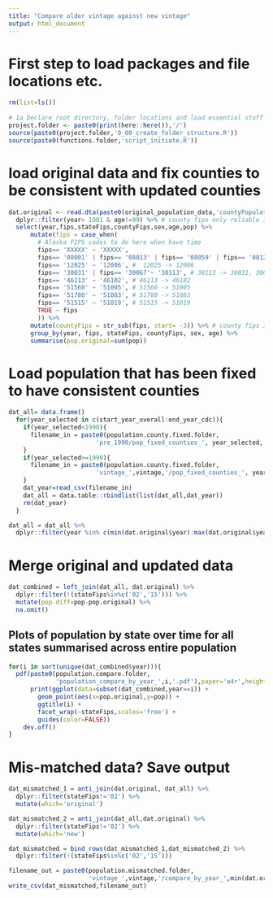 ```yaml
---
title: "Compare older vintage against new vintage"
output: html_document
---
```


# First step to load packages and file locations etc.
```r
rm(list=ls())
 
# 1a Declare root directory, folder locations and load essential stuff
project.folder <- paste0(print(here::here()),'/')
source(paste0(project.folder,'0_00_create_folder_structure.R'))
source(paste0(functions.folder,'script_initiate.R'))
```

# load original data and fix counties to be consistent with updated counties
```r
dat.original <- read.dta(paste0(original_population_data,'countyPopulationsnewyears.dta')) %>%
  dplyr::filter(year> 1981 & age!=99) %>% # county fips only reliable 1982 onwards
  select(year,fips,stateFips,countyFips,sex,age,pop) %>%
      mutate(fips = case_when(
        # Alaska FIPS codes to do here when have time
        fips== 'XXXXX' ~ 'XXXXX',
        fips== '08001' | fips== '08013' | fips== '08059' | fips== '08123' ~ '08014', # 08001, 08013, 08059, 08123 -> 08014
        fips== '12025' ~ '12086', #  12025 -> 12086
        fips== '30031' | fips== '30067'~ '30113', # 30113 -> 30031, 30067
        fips== '46113' ~ '46102', # 46113 -> 46102
        fips== '51560' ~ '51005', # 51560 -> 51005
        fips== '51780' ~ '51083', # 51780 -> 51083
        fips== '51515' ~ '51019', # 51515 -> 51019
        TRUE ~ fips
        )) %>%
      mutate(countyFips = str_sub(fips, start= -3)) %>% # county fips 3-digit codes 
      group_by(year, fips, stateFips, countyFips, sex, age) %>%
      summarise(pop.original=sum(pop))
```

# Load population that has been fixed to have consistent counties
```r
dat_all= data.frame()
  for(year_selected in c(start_year_overall:end_year_cdc)){
    if(year_selected<1990){
      filename_in = paste0(population.county.fixed.folder,
                        'pre_1990/pop_fixed_counties_', year_selected,'.csv')  
    }
    if(year_selected>=1990){
      filename_in = paste0(population.county.fixed.folder,
                        'vintage_',vintage,'/pop_fixed_counties_', year_selected,'.csv')
    }
    dat_year=read_csv(filename_in)
    dat_all = data.table::rbindlist(list(dat_all,dat_year))
    rm(dat_year)
  }

dat_all = dat_all %>%
  dplyr::filter(year %in% c(min(dat.original$year):max(dat.original$year)))
```

# Merge original and updated data
```r
dat_combined = left_join(dat_all, dat.original) %>%
  dplyr::filter(!(stateFips%in%c('02','15'))) %>%
  mutate(pop.diff=pop-pop.original) %>%
  na.omit()
```

## Plots of population by state over time for all states summarised across entire population
```r
for(i in sort(unique(dat_combined$year))){
  pdf(paste0(population.compare.folder,
             'population_compare_by_year_',i,'.pdf'),paper='a4r',height=0,width=0)
      print(ggplot(data=subset(dat_combined,year==i)) + 
        geom_point(aes(x=pop.original,y=pop)) +
        ggtitle(i) +
        facet_wrap(~stateFips,scales='free') +
        guides(color=FALSE))
    dev.off()
}
```
# Mis-matched data? Save output
```r
dat_mismatched_1 = anti_join(dat.original, dat_all) %>%
  dplyr::filter(stateFips!='02') %>%
  mutate(which='original')

dat_mismatched_2 = anti_join(dat_all,dat.original) %>%
  dplyr::filter(stateFips!='02') %>%
  mutate(which='new')

dat_mismatched = bind_rows(dat_mismatched_1,dat_mismatched_2) %>%
  dplyr::filter(!(stateFips%in%c('02','15')))

filename_out = paste0(population.mismatched.folder,
                      'vintage_',vintage,'/compare_by_year_',min(dat.original$year),'_',max(dat.original$year),'.csv')
write_csv(dat_mismatched,filename_out)
```